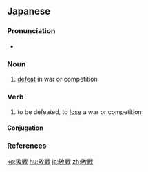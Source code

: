 ==Japanese==
{{ja-kanjitab|はい|せん|yomi=o}}

===Pronunciation===
* {{ja-pron|はいせん|y=o|acc=0|acc_ref=NHK}}

===Noun===
{{ja-noun|はいせん|kyu=敗戰}}

# [[defeat]] in war or competition

===Verb===
{{ja-verb-suru|はいせん|kyu=敗戰}}

# to be defeated, to [[lose]] a war or competition

====Conjugation====
{{ja-suru|はいせん}}

===References===
<references/>

[[ko:敗戦]]
[[hu:敗戦]]
[[ja:敗戦]]
[[zh:敗戦]]